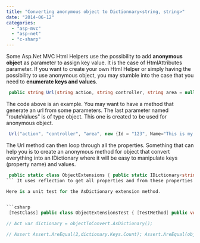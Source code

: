 ```yaml
---
title: "Converting anonymous object to Dictionnary<string, string>"
date: "2014-06-12"
categories: 
  - "asp-mvc"
  - "asp-net"
  - "c-sharp"
---
```


Some Asp.Net MVC Html Helpers use the possibility to add **anonymous object** as parameter to assign key value. It is the case of HtmlAttributes parameter. If you want to create your own Html Helper or simply having the possibility to use anonymous object, you may stumble into the case that you need to **enumerate keys and values**.


```csharp
 public string Url(string action, string controller, string area = null, object routeValues = null) { //Code here } 
```

The code above is an example. You may want to have a method that generate an url from some parameters. The last parameter named "routeValues" is of type object. This one is created to be used for anonymous object.


```csharp
 Url("action", "controller", "area", new {Id = "123", Name="This is my name"}); 
```

The Url method can then loop through all the properties. Something that can help you is to create an anonymous method for object that convert everything into an IDictionary where it will be easy to manipulate keys (property name) and values.


```csharp
 public static class ObjectExtensions { public static IDictionary<string, object> AsDictionary(this object source, BindingFlags bindingAttr = BindingFlags.DeclaredOnly | BindingFlags.Public | BindingFlags.Instance) { return source.GetType().GetProperties(bindingAttr).ToDictionary ( propInfo => propInfo.Name, propInfo => propInfo.GetValue(source, null) ); } } 
``` It uses reflection to get all properties and from these properties to get all values.

Here is a unit test for the AsDictionary extension method.


```csharp
 [TestClass] public class ObjectExtensionsTest { [TestMethod] public void GivenAnObject_WhenThisOneHasMultipleProperties_ThenDictionary() { // Arrange var objectToConvert = new {Id="Test", Name="Test2"};

// Act var dictionary = objectToConvert.AsDictionary();

// Assert Assert.AreEqual(2,dictionary.Keys.Count); Assert.AreEqual(objectToConvert.Id,dictionary["Id"]); Assert.AreEqual(objectToConvert.Name,dictionary["Name"]); } } 
```
